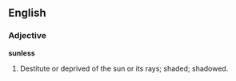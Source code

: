 ==English==

===Adjective===

'''sunless'''

#Destitute or deprived of the sun or its rays; shaded; shadowed.
